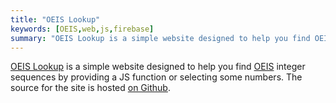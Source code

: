 ```yaml
---
title: "OEIS Lookup"
keywords: [OEIS,web,js,firebase]
summary: "OEIS Lookup is a simple website designed to help you find OEIS integer sequences."
---
```


[OEIS Lookup](https://oeis-lookup.web.app/) is a simple website designed to help you find [OEIS](https://oeis.org/) integer sequences by providing a JS function or selecting some numbers. The source for the site is hosted [on Github](https://github.com/realprogrammer5000/oeis-lookup/).
